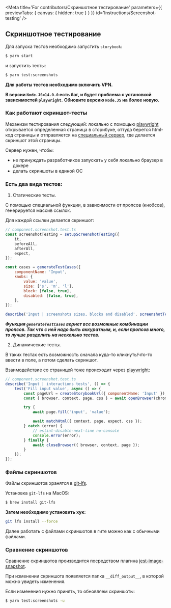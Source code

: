
<Meta
    title='For contributors/Скриншотное тестирование'
    parameters={{ previewTabs: { canvas: { hidden: true } } }}
    id='Instructions/Screenshot-testing'
/>

## Скриншотное тестирование

Для запуска тестов необходимо запустить `storybook`:

```bash
$ yarn start
```

и запустить тесты:

```bash
$ yarn test:screenshots
```

**Для работы тестов необходимо включить VPN.**

**В версии `Node.JS=14.0.0` есть баг, и будет проблема с установкой зависимостей `playwright`.**
**Обновите версию `Node.JS` на более новую.**

### Как работают скриншот-тесты

Механизм тестирования следующий: локально с помощью [playwright](https://playwright.dev/) открывается
определенная страница в сторибуке, оттуда берется html-код страницы и отправляется
на [специальный сервер](http://git.moscow.alfaintra.net/projects/DESIGN/repos/playwright-server/browse),
где делается скриншот этой страницы.

Сервер нужен, чтобы:

-   не принуждать разработчиков запускать у себя локально браузер в докере
-   делать скриншоты в единой ОС

### Есть два вида тестов:

1. Статические тесты.

С помощью специальной функции, в зависимости от пропсов (кнобсов), генерируется массив ссылок.

Для каждой ссылки делается скриншот:

```jsx
// component.screenshot.test.ts
const screenshotTesting = setupScreenshotTesting({
    it,
    beforeAll,
    afterAll,
    expect,
});

const cases = generateTestCases({
    componentName: 'Input',
    knobs: {
        value: 'value',
        size: ['s', 'm', 'l'],
        block: [false, true],
        disabled: [false, true],
    },
});

describe('Input | screenshots sizes, blocks and disabled', screenshotTesting({ cases }));
```

**_Функция `generateTestCases` вернет все возможные комбинации пропсов.
Так что с ней надо быть аккуратным, и, если пропсов много, то лучше разделить на несколько тестов._**

2. Динамические тесты.

В таких тестах есть возможность сначала куда-то кликнуть/что-то ввести в поле, а потом сделать скриншот.

Взаимодействие со страницей тоже происходит через [playwright](https://playwright.dev/):

```jsx
// component.screenshot.test.ts
describe('Input | interactions tests', () => {
    test('Fill input value', async () => {
        const pageUrl = createStorybookUrl({ componentName: 'Input' });
        const { browser, context, page, css } = await openBrowser(chromium, pageUrl);

        try {
            await page.fill('input', 'value');

            await matchHtml({ context, page, expect, css });
        } catch (error) {
            // eslint-disable-next-line no-console
            console.error(error);
        } finally {
            await closeBrowser({ browser, context, page });
        }
    });
});
```

### Файлы скриншотов

Файлы скриншотов хранятся в [git-lfs](https://git-lfs.github.com/).

Установка `git-lfs` на MacOS:

```bash
$ brew install git-lfs
```

**Затем необходимо установить хук:**

```bash
git lfs install --force
```

Далее работать с файлами скриншотов в гите можно как с обычными файлами.

### Сравнение скриншотов

Сравнение скриншотов производится посредством плагина [jest-image-snapshot](https://github.com/americanexpress/jest-image-snapshot).

При изменении скриншота появляется папка `__diff_output__`, в которой можно увидеть изменения.

Если изменения нужно принять, то обновляем скриншоты:

```bash
$ yarn test:screenshots -u
```
